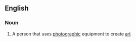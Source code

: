 ==English==

===Noun===
{{en-noun|sg=[[photo]] [[artist]]}}

#{{photography|art}} A person that uses [[photographic]] equipment to create [[art]]